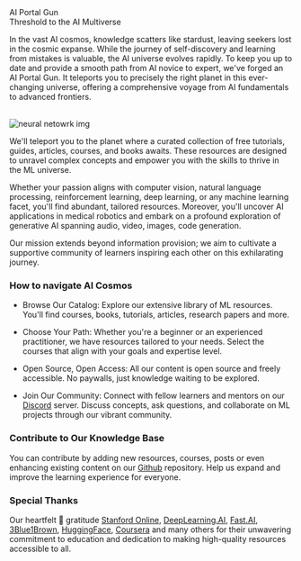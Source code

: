 

<div style={{ fontSize: "38px", fontWeight: "bold" }}>AI Portal Gun</div>
<div style={{ fontSize: "19px",  fontWeight: "600"}}>
  Threshold to the AI Multiverse
</div>


In the vast AI cosmos, knowledge scatters like stardust, leaving seekers lost in the cosmic expanse. While the journey of self-discovery and learning from mistakes is valuable, the AI universe evolves rapidly. To keep you up to date and provide a smooth path from AI novice to expert, we've forged an AI Portal Gun. It teleports you to precisely the right planet in this ever-changing universe, offering a comprehensive voyage from AI fundamentals to advanced frontiers.

<br />
<img src="/static/img/neuralNetwork.png" alt="neural netowrk img"/>

We'll teleport you to the planet where a curated collection of free tutorials, guides, articles, courses, and books awaits. These resources are designed to unravel complex concepts and empower you with the skills to thrive in the ML universe.

Whether your passion aligns with computer vision, natural language processing, reinforcement learning, deep learning, or any machine learning facet, you'll find abundant, tailored resources. Moreover, you'll uncover AI applications in medical robotics and embark on a profound exploration of generative AI spanning audio, video, images, code generation. 

Our mission extends beyond information provision; we aim to cultivate a supportive community of learners inspiring each other on this exhilarating journey. 

### How to navigate AI Cosmos

- Browse Our Catalog: Explore our extensive library of ML resources. You'll find courses, books, tutorials, articles, research papers and more.

- Choose Your Path: Whether you're a beginner or an experienced practitioner, we have resources tailored to your needs. Select the courses that align with your goals and expertise level.

- Open Source, Open Access: All our content is open source and freely accessible. No paywalls, just knowledge waiting to be explored.

- Join Our Community: Connect with fellow learners and mentors on our [Discord](https://discord.gg/vp4E46d3jB) server. Discuss concepts, ask questions, and collaborate on ML projects through our vibrant community.

### Contribute to Our Knowledge Base

You can contribute by adding new resources, courses, posts or even enhancing existing content on our [Github](https://github.com/severus27/OpenMLGuide) repository. Help us expand and improve the learning experience for everyone.

### Special Thanks

Our heartfelt 💚 gratitude [Stanford Online](https://online.stanford.edu/), [DeepLearning.AI](https://www.deeplearning.ai/), [Fast.AI](https://www.fast.ai/), [3Blue1Brown](https://www.youtube.com/@3blue1brown), [HuggingFace](https://huggingface.co/), [Coursera](http://coursera.org/) and many others for their unwavering commitment to education and dedication to making high-quality resources accessible to all.
